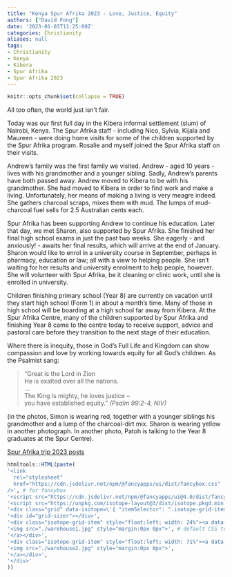 ```yaml
---
title: "Kenya Spur Afrika 2023 - Love, Justice, Equity"
authors: ["David Fong"]
date: '2023-01-03T11:25:00Z'
categories: Christianity
aliases: null
tags:
- Christianity
- Kenya
- Kibera
- Spur Afrika
- Spur Afrika 2023
---
```


```r
knitr::opts_chunk$set(collapse = TRUE)
```

All too often, the world just isn’t fair.

Today was our first full day in the Kibera informal settlement (slum) of Nairobi, Kenya. The Spur Afrika staff - including Nico, Sylvia, Kijala and Maureen - were doing home visits for some of the children supported by the Spur Afrika program. Rosalie and myself joined the Spur Afrika staff on their visits.

Andrew’s family was the first family we visited. Andrew - aged 10 years - lives with his grandmother and a younger sibling. Sadly, Andrew’s parents have both passed away. Andrew moved to Kibera to be with his grandmother. She had moved to Kibera in order to find work and make a living. Unfortunately, her means of making a living is very meagre indeed. She gathers charcoal scraps, mixes them with mud. The lumps of mud-charcoal fuel sells for 2.5 Australian cents each.

Spur Afrika has been supporting Andrew to continue his education. Later that day, we met Sharon, also supported by Spur Afrika. She finished her final high school exams in just the past two weeks. She eagerly - and anxiously! - awaits her final results, which will arrive at the end of January. Sharon would like to enrol in a university course in September, perhaps in pharmacy, education or law; all with a view to helping people. She isn’t waiting for her results and university enrolment to help people, however. She will volunteer with Spur Afrika, be it cleaning or clinic work, until she is enrolled in university.

Children finishing primary school (Year 8) are currently on vacation until they start high school (Form 1) in about a month’s time. Many of those in high school will be boarding at a high school far away from Kibera. At the Spur Afrika Centre, many of the children supported by Spur Afrika and finishing Year 8 came to the centre today to receive support, advice and pastoral care before they transition to the next stage of their education.

Where there is inequity, those in God’s Full Life and Kingdom can show compassion and love by working towards equity for all God’s children. As the Psalmist sang:

> “Great is the Lord in Zion  
He is exalted over all the nations.  
…  
The King is mighty, he loves justice –  
you have established equity.” *(Psalm 99:2-4, NIV)*

(in the photos, Simon is wearing red, together with a younger siblings his grandmother and a lump of the charcoal-dirt mix. Sharon is wearing yellow in another photograph. In another photo, Patoh is talking to the Year 8 graduates at the Spur Centre).

[Spur Afrika trip 2023 posts](/spurafrika2023/)

```r
htmltools::HTML(paste(
'<link
  rel="stylesheet"
  href="https://cdn.jsdelivr.net/npm/@fancyapps/ui/dist/fancybox.css"
/>', # for fancybox
'<script src="https://cdn.jsdelivr.net/npm/@fancyapps/ui@4.0/dist/fancybox.umd.js"></script>', # for fancybox
'<script src="https://unpkg.com/isotope-layout@3/dist/isotope.pkgd.min.js"></script>', # for isotope
'<div class="grid" data-isotope=\'{ "itemSelector": ".isotope-grid-item", "masonry": "{\"columnWidth\": \".grid-sizer\"}", "percentPosition": "true", "gutter": 0}\' >',
'<div id="grid-sizer"></div>',
'<div class="isotope-grid-item" style="float:left; width: 24%"><a data-fancybox="gallery" href="./warehouse1.jpg">',
'<img src="./warehouse1.jpg" style="margin:0px 0px">', # default CSS top/bottom margin is not zero
'</a></div>',
'<div class="isotope-grid-item" style="float:left; width: 71%"><a data-fancybox="gallery" href="./warehouse2.jpg">',
'<img src="./warehouse2.jpg" style="margin:0px 0px">',
'</a></div>',
'</div>'
))
```
